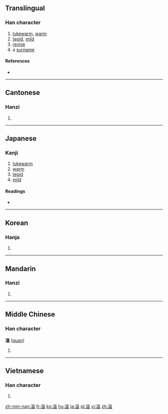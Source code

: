 {{also|温}}
==Translingual==

===Han character===
{{Han char|rn=85|rad=水|as=10|sn=13|four=3611<sub>7</sub>|canj=水田人廿 (EWOT)|ids=⿰[[氵]][[𥁕]]}}

# [[lukewarm]], [[warm]]
# [[tepid]], [[mild]]
# [[revise]]
# a [[surname]]

====References====
* {{Han ref|kx=0640.230|dkj=17968|hdz=31699.080|uh=6EAB|ud=28331|bh=B7C5|bd=47045}}

----

==Cantonese==

===Hanzi===
{{yue-hanzi|jyut=wan1|y=wan1|sim=温}}

# {{defn|lang=yue|sort=水10}}

----

==Japanese==

===Kanji===
{{ja-kanji|grade=|rs=水10|style=ky|shin=温}}

# [[lukewarm]]
# [[warm]]
# [[tepid]]
# [[mild]]

====Readings====
* {{ja-readings|goon=[[おん]] (on)|kanon=[[おん]] (on)|toon=[[うん]] (un)|kun=[[あたたか]] (atataka), [[あたためる]] (atatameru)}}

----

==Korean==

===Hanja===
{{ko-hanja|hangeul=온|eumhun=|rv=on|mr=on|y=on}}

# {{defn|lang=ko|sort=水10}}

----

==Mandarin==

===Hanzi===
{{cmn-hanzi|sim=温|pin=[[wēn]] ([[wen1]]), [[cè]] ([[ce4]])|wg=wen<sup>1</sup>, ts'e<sup>4</sup>}}

# {{defn|lang=cmn|sort=水10}}

----

==Middle Chinese==

===Han character===
'''溫''' ([[quən]])

# {{defn|lang=ltc|sort=水10}}

----

==Vietnamese==

===Han character===
{{vi-hantu|[[ôn]]|rs=水10}}

# {{defn|lang=vi|sort=水10}}

[[zh-min-nan:溫]]
[[fr:溫]]
[[ko:溫]]
[[hu:溫]]
[[ja:溫]]
[[pl:溫]]
[[vi:溫]]
[[zh:溫]]